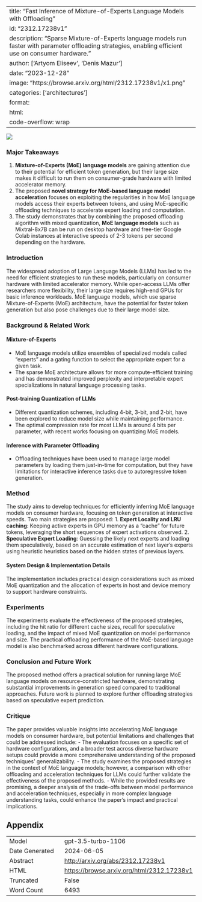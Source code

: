 
---
title: "Fast Inference of Mixture-of-Experts Language Models with Offloading"
id: "2312.17238v1"
description: "Sparse Mixture-of-Experts language models run faster with parameter offloading strategies, enabling efficient use on consumer hardware."
author: ['Artyom Eliseev', 'Denis Mazur']
date: "2023-12-28"
image: "https://browse.arxiv.org/html/2312.17238v1/x1.png"
categories: ['architectures']
format:
  html:
    code-overflow: wrap
---

![](https://browse.arxiv.org/html/2312.17238v1/x1.png)

### Major Takeaways

1. **Mixture-of-Experts (MoE) language models** are gaining attention due to their potential for efficient token generation, but their large size makes it difficult to run them on consumer-grade hardware with limited accelerator memory.
2. The proposed **novel strategy for MoE-based language model acceleration** focuses on exploiting the regularities in how MoE language models access their experts between tokens, and using MoE-specific offloading techniques to accelerate expert loading and computation.
3. The study demonstrates that by combining the proposed offloading algorithm with mixed quantization, **MoE language models** such as Mixtral-8x7B can be run on desktop hardware and free-tier Google Colab instances at interactive speeds of 2-3 tokens per second depending on the hardware.

### Introduction
The widespread adoption of Large Language Models (LLMs) has led to the need for efficient strategies to run these models, particularly on consumer hardware with limited accelerator memory. While open-access LLMs offer researchers more flexibility, their large size requires high-end GPUs for basic inference workloads. MoE language models, which use sparse Mixture-of-Experts (MoE) architecture, have the potential for faster token generation but also pose challenges due to their large model size.

### Background & Related Work

#### Mixture-of-Experts
- MoE language models utilize ensembles of specialized models called "experts" and a gating function to select the appropriate expert for a given task.
- The sparse MoE architecture allows for more compute-efficient training and has demonstrated improved perplexity and interpretable expert specializations in natural language processing tasks.

#### Post-training Quantization of LLMs
- Different quantization schemes, including 4-bit, 3-bit, and 2-bit, have been explored to reduce model size while maintaining performance.
- The optimal compression rate for most LLMs is around 4 bits per parameter, with recent works focusing on quantizing MoE models.

#### Inference with Parameter Offloading
- Offloading techniques have been used to manage large model parameters by loading them just-in-time for computation, but they have limitations for interactive inference tasks due to autoregressive token generation.

### Method
The study aims to develop techniques for efficiently inferring MoE language models on consumer hardware, focusing on token generation at interactive speeds. Two main strategies are proposed:
1. **Expert Locality and LRU caching**: Keeping active experts in GPU memory as a "cache" for future tokens, leveraging the short sequences of expert activations observed.
2. **Speculative Expert Loading**: Guessing the likely next experts and loading them speculatively, based on an accurate estimation of next layer's experts using heuristic heuristics based on the hidden states of previous layers.

#### System Design & Implementation Details
The implementation includes practical design considerations such as mixed MoE quantization and the allocation of experts in host and device memory to support hardware constraints.

### Experiments
The experiments evaluate the effectiveness of the proposed strategies, including the hit ratio for different cache sizes, recall for speculative loading, and the impact of mixed MoE quantization on model performance and size. The practical offloading performance of the MoE-based language model is also benchmarked across different hardware configurations.

### Conclusion and Future Work
The proposed method offers a practical solution for running large MoE language models on resource-constricted hardware, demonstrating substantial improvements in generation speed compared to traditional approaches. Future work is planned to explore further offloading strategies based on speculative expert prediction.

### Critique
The paper provides valuable insights into accelerating MoE language models on consumer hardware, but potential limitations and challenges that could be addressed include:
- The evaluation focuses on a specific set of hardware configurations, and a broader test across diverse hardware setups could provide a more comprehensive understanding of the proposed techniques' generalizability.
- The study examines the proposed strategies in the context of MoE language models; however, a comparison with other offloading and acceleration techniques for LLMs could further validate the effectiveness of the proposed methods.
- While the provided results are promising, a deeper analysis of the trade-offs between model performance and acceleration techniques, especially in more complex language understanding tasks, could enhance the paper's impact and practical implications.

## Appendix

|          |          |
|----------|----------|
| Model     | gpt-3.5-turbo-1106       |
| Date Generated     | 2024-06-05       |
| Abstract | [http://arxiv.org/abs/2312.17238v1](http://arxiv.org/abs/2312.17238v1)        |
| HTML     | [https://browse.arxiv.org/html/2312.17238v1](https://browse.arxiv.org/html/2312.17238v1)       |
| Truncated       | False       |
| Word Count       | 6493       |